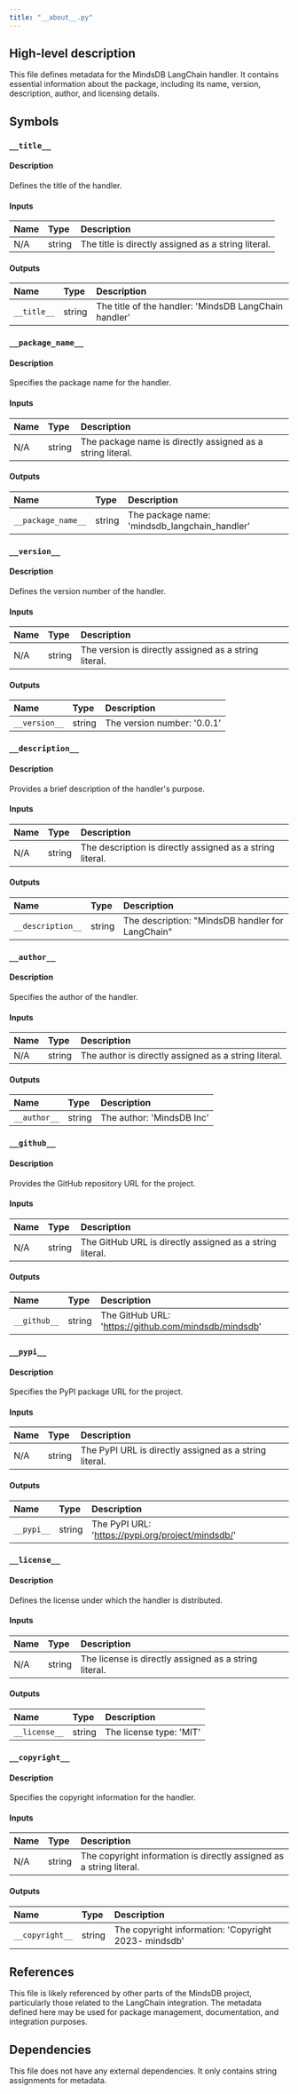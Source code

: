 ```yaml
---
title: "__about__.py"
---
```


## High-level description
This file defines metadata for the MindsDB LangChain handler. It contains essential information about the package, including its name, version, description, author, and licensing details.

## Symbols

### `__title__`
#### Description
Defines the title of the handler.

#### Inputs
| Name | Type | Description |
|:-----|:-----|:------------|
| N/A | string | The title is directly assigned as a string literal. |

#### Outputs
| Name | Type | Description |
|:-----|:-----|:------------|
| `__title__` | string | The title of the handler: 'MindsDB LangChain handler' |

### `__package_name__`
#### Description
Specifies the package name for the handler.

#### Inputs
| Name | Type | Description |
|:-----|:-----|:------------|
| N/A | string | The package name is directly assigned as a string literal. |

#### Outputs
| Name | Type | Description |
|:-----|:-----|:------------|
| `__package_name__` | string | The package name: 'mindsdb_langchain_handler' |

### `__version__`
#### Description
Defines the version number of the handler.

#### Inputs
| Name | Type | Description |
|:-----|:-----|:------------|
| N/A | string | The version is directly assigned as a string literal. |

#### Outputs
| Name | Type | Description |
|:-----|:-----|:------------|
| `__version__` | string | The version number: '0.0.1' |

### `__description__`
#### Description
Provides a brief description of the handler's purpose.

#### Inputs
| Name | Type | Description |
|:-----|:-----|:------------|
| N/A | string | The description is directly assigned as a string literal. |

#### Outputs
| Name | Type | Description |
|:-----|:-----|:------------|
| `__description__` | string | The description: "MindsDB handler for LangChain" |

### `__author__`
#### Description
Specifies the author of the handler.

#### Inputs
| Name | Type | Description |
|:-----|:-----|:------------|
| N/A | string | The author is directly assigned as a string literal. |

#### Outputs
| Name | Type | Description |
|:-----|:-----|:------------|
| `__author__` | string | The author: 'MindsDB Inc' |

### `__github__`
#### Description
Provides the GitHub repository URL for the project.

#### Inputs
| Name | Type | Description |
|:-----|:-----|:------------|
| N/A | string | The GitHub URL is directly assigned as a string literal. |

#### Outputs
| Name | Type | Description |
|:-----|:-----|:------------|
| `__github__` | string | The GitHub URL: 'https://github.com/mindsdb/mindsdb' |

### `__pypi__`
#### Description
Specifies the PyPI package URL for the project.

#### Inputs
| Name | Type | Description |
|:-----|:-----|:------------|
| N/A | string | The PyPI URL is directly assigned as a string literal. |

#### Outputs
| Name | Type | Description |
|:-----|:-----|:------------|
| `__pypi__` | string | The PyPI URL: 'https://pypi.org/project/mindsdb/' |

### `__license__`
#### Description
Defines the license under which the handler is distributed.

#### Inputs
| Name | Type | Description |
|:-----|:-----|:------------|
| N/A | string | The license is directly assigned as a string literal. |

#### Outputs
| Name | Type | Description |
|:-----|:-----|:------------|
| `__license__` | string | The license type: 'MIT' |

### `__copyright__`
#### Description
Specifies the copyright information for the handler.

#### Inputs
| Name | Type | Description |
|:-----|:-----|:------------|
| N/A | string | The copyright information is directly assigned as a string literal. |

#### Outputs
| Name | Type | Description |
|:-----|:-----|:------------|
| `__copyright__` | string | The copyright information: 'Copyright 2023- mindsdb' |

## References
This file is likely referenced by other parts of the MindsDB project, particularly those related to the LangChain integration. The metadata defined here may be used for package management, documentation, and integration purposes.

## Dependencies
This file does not have any external dependencies. It only contains string assignments for metadata.